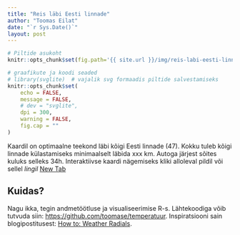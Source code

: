 ```yaml
---
title: "Reis läbi Eesti linnade"
author: "Toomas Eilat"
date: "`r Sys.Date()`"
layout: post
---
```


```r
# Piltide asukoht
knitr::opts_chunk$set(fig.path='{{ site.url }}/img/reis-labi-eesti-linnade-')
```

```r
# graafikute ja koodi seaded
# library(svglite)  # vajalik svg formaadis piltide salvestamiseks
knitr::opts_chunk$set(
    echo = FALSE, 
    message = FALSE,
    # dev = "svglite",
    dpi = 300,
    warning = FALSE,
    fig.cap = ""
)
```

Kaardil on optimaalne teekond läbi kõigi Eesti linnade (47). Kokku tuleb kõigi linnade külastamiseks minimaalselt läbida xxx km. Autoga järjest sõites kuluks selleks 34h. Interaktiivse kaardi nägemiseks kliki alloleval pildil või sellel *lingil* <a href="http://toomase.github.io/files/reis_labi_eesti_linnade.html" target="_blank">New Tab</a>


## Kuidas?
Nagu ikka, tegin andmetöötluse ja visualiseerimise R-s. Lähtekoodiga võib tutvuda siin: [https://github.com/toomase/temperatuur](https://github.com/toomase/temperatuur). Inspiratsiooni sain blogipostitusest: [How to: Weather Radials](http://jkunst.com/r/how-to-weather-radials/).